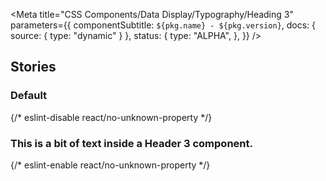 
<Meta
  title="CSS Components/Data Display/Typography/Heading 3"
  parameters={{
    componentSubtitle: `${pkg.name} - ${pkg.version}`,
    docs: { source: { type: "dynamic" } },
    status: {
      type: "ALPHA",
    },
  }}
/>

<DesignTokenDocBlock categoryName="Heading3" viewType="table" />

## Stories

### Default

<Canvas>
  {/* eslint-disable react/no-unknown-property */}
  <Story name="Default">
    <h3 class="denhaag-heading-3">This is a bit of text inside a Header 3 component.</h3>
  </Story>
  {/* eslint-enable react/no-unknown-property */}
</Canvas>

